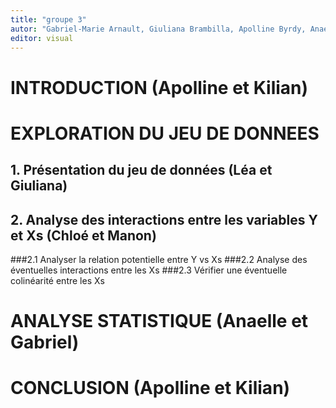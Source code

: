```yaml
---
title: "groupe 3"
autor: "Gabriel-Marie Arnault, Giuliana Brambilla, Apolline Byrdy, Anaelle Hulbert, Manon Le Bihan, Kilian Prevost, Chloé Van der Swaelmen, Léa Vuille "
editor: visual
---
```


# **INTRODUCTION** (Apolline et Kilian)

# **EXPLORATION DU JEU DE DONNEES**

## 1. Présentation du jeu de données (Léa et Giuliana)

## 2. Analyse des interactions entre les variables Y et Xs (Chloé et Manon)
###2.1 Analyser la relation potentielle entre Y vs Xs 
###2.2 Analyse des éventuelles interactions entre les Xs
###2.3 Vérifier une éventuelle colinéarité entre les Xs 

# **ANALYSE STATISTIQUE** (Anaelle et Gabriel)

# **CONCLUSION** (Apolline et Kilian)

